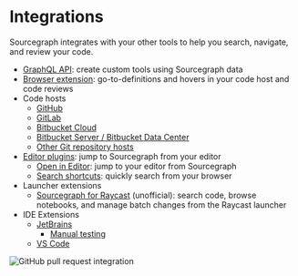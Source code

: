 # Integrations

Sourcegraph integrates with your other tools to help you search, navigate, and review your code.

- [GraphQL API](/api/graphql/): create custom tools using Sourcegraph data
- [Browser extension](/integration/browser_extension/): go-to-definitions and hovers in your code host and code reviews
- Code hosts
  - [GitHub](/integration/github)
  - [GitLab](/integration/gitlab)
  - [Bitbucket Cloud](/integration/bitbucket_cloud)
  - [Bitbucket Server / Bitbucket Data Center](/integration/bitbucket_server)
  - [Other Git repository hosts](/admin/code_hosts/other)
- [Editor plugins](/integration/editor): jump to Sourcegraph from your editor
  - [Open in Editor](/integration/open_in_editor): jump to your editor from Sourcegraph
  - [Search shortcuts](/integration/browser_extension/how-tos/browser_search_engine): quickly search from your browser
- Launcher extensions
  - [Sourcegraph for Raycast](https://www.raycast.com/bobheadxi/sourcegraph) (unofficial): search code, browse
    notebooks, and manage batch changes from the Raycast launcher
- IDE Extensions
  - [JetBrains](/integration/jetbrains)
    - [Manual testing](/integration/jetbrains/manual_testing)
  - [VS Code](/integration/vscode)

![GitHub pull request integration](https://storage.googleapis.com/sourcegraph-assets/code-graph/docs/github-pr.png)
